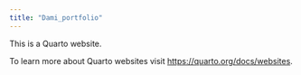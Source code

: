 ```yaml
---
title: "Dami_portfolio"
---
```


This is a Quarto website.

To learn more about Quarto websites visit <https://quarto.org/docs/websites>.
